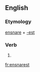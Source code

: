 ==English==

===Etymology===
[[ensnare]] + [[-est]]

===Verb===
{{head|en}}

# {{second-person singular of|ensnare|lang=en}}

[[fr:ensnarest]]